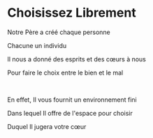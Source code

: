 # Choisissez Librement

Notre Père a créé chaque personne

Chacune un individu

Il nous a donné des esprits et des cœurs à nous

Pour faire le choix entre le bien et le mal

<br />

En effet, Il vous fournit un environnement fini

Dans lequel Il offre de l'espace pour choisir

Duquel Il jugera votre cœur

<p></p>